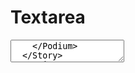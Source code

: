 
# Textarea

<Meta title="Components/Textarea" component={Textarea} />

<Preview>
  <Story name="Base component">
    <Podium horizontalPadding="small" verticalPadding="small">
      <Textarea
        id='test-textarea'
        theme={knobs.select('theme', ['dark', 'light'], 'dark', 'Presentation')}
      />
    </Podium>
  </Story>
</Preview>

## API

<Props of={ContentHubArticle} />

